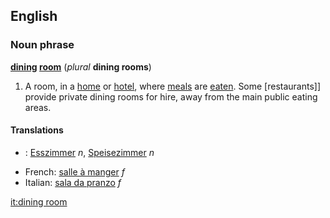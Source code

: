 ==English==
===Noun phrase===
{{wikipedia}}
'''[[dining]] [[room]]''' (''plural'' '''dining rooms''')

#A room, in a [[home]] or [[hotel]], where [[meal]]s are [[eaten]]. Some [restaurants]] provide private dining rooms for hire, away from the main public eating areas.

====Translations====
*{{de}}: [[Esszimmer]] ''n'', [[Speisezimmer]] ''n''
*French: [[salle à manger]] ''f''
*Italian: [[sala da pranzo]] ''f''

[[it:dining room]]